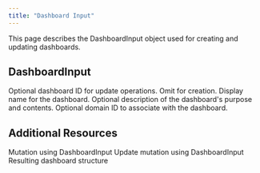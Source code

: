 ```yaml
---
title: "Dashboard Input"
---
```


This page describes the DashboardInput object used for creating and updating dashboards.

## DashboardInput

<ParamField path="id" type="String">
  Optional dashboard ID for update operations. Omit for creation.
</ParamField>

<ParamField path="name" type="String!" required>
  Display name for the dashboard.
</ParamField>

<ParamField path="description" type="String">
  Optional description of the dashboard's purpose and contents.
</ParamField>

<ParamField path="domainId" type="String">
  Optional domain ID to associate with the dashboard.
</ParamField>

## Additional Resources

<CardGroup cols={2}>
  <Card title="Create Dashboard" icon="plus" href="/integrations/graphql-api/mutations/dashboard/create-dashboard">
    Mutation using DashboardInput
  </Card>
  <Card title="Update Dashboard" icon="pen-to-square" href="/integrations/graphql-api/mutations/dashboard/update-dashboard">
    Update mutation using DashboardInput
  </Card>
  <Card title="Dashboard Object" icon="folder" href="/integrations/graphql-api/objects/dashboard">
    Resulting dashboard structure
  </Card>
</CardGroup>
